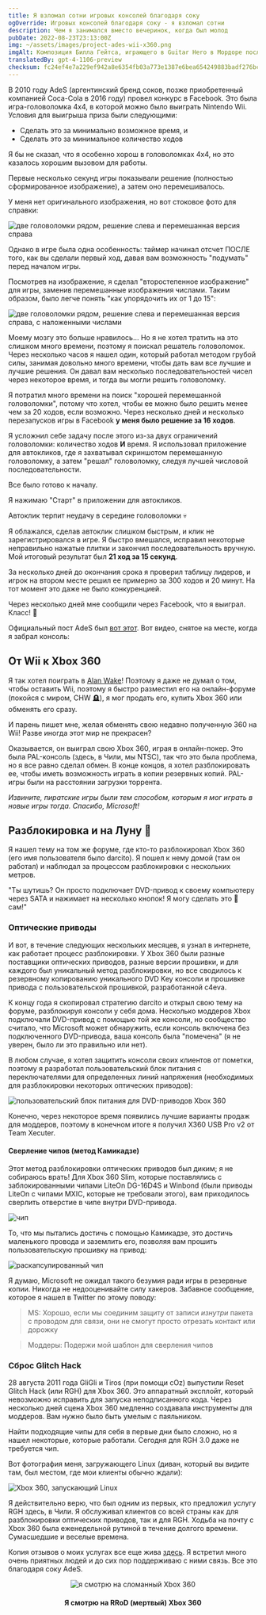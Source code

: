 ```yaml
---
title: Я взломал сотни игровых консолей благодаря соку
ogOverride: Игровых консолей благодаря соку - я взломал сотни
description: Чем я занимался вместо вечеринок, когда был молод
pubDate: 2022-08-23T23:13:00Z
img: ~/assets/images/project-ades-wii-x360.png
imgAlt: Композиция Билла Гейтса, играющего в Guitar Hero в Мордоре после того, как его победил сок AdeS
translatedBy: gpt-4-1106-preview
checksum: fc24ef4e7a229ef942a8e6354fb03a773e1387e6bea654249883badf276bcc46
---
```



В 2010 году AdeS (аргентинский бренд соков, позже приобретенный компанией Coca-Cola в 2016 году) провел конкурс в Facebook.
Это была игра-головоломка 4x4, в которой можно было выиграть Nintendo Wii. Условия для выигрыша приза были следующими:

- Сделать это за минимально возможное время, и
- Сделать это за минимальное количество ходов

Я бы не сказал, что я особенно хорош в головоломках 4x4, но это казалось хорошим вызовом для работы.

Первые несколько секунд игры показывали решение (полностью сформированное изображение), а затем оно перемешивалось.

У меня нет оригинального изображения, но вот стоковое фото для справки:

<Image
  src={Puzzle}
  alt="две головоломки рядом, решение слева и перемешанная версия справа"
  format="webp"
/>

Однако в игре была одна особенность: таймер начинал отсчет ПОСЛЕ того, как вы сделали первый ход, давая вам возможность
"подумать" перед началом игры.

Посмотрев на изображение, я сделал "второстепенное изображение" для игры, заменив перемешанные изображения числами.
Таким образом, было легче понять "как упорядочить их от 1 до 15":

<Image
  src={PuzzleNumbered}
  alt="две головоломки рядом, решение слева и перемешанная версия справа, с наложенными числами"
  format="webp"
/>

Моему мозгу это больше нравилось... Но я не хотел тратить на это слишком много времени, поэтому я поискал решатель головоломок. Через несколько часов я нашел
один, который работал методом грубой силы, занимая довольно много времени, чтобы дать вам все лучшие и лучшие решения. Он давал вам несколько последовательностей чисел
через некоторое время, и тогда вы могли решить головоломку.

Я потратил много времени на поиск "хорошей перемешанной головоломки", потому что хотел, чтобы ее можно было решить менее чем за 20 ходов, если возможно.
Через несколько дней и несколько перезапусков игры в Facebook **у меня было решение за 16 ходов**.

Я усложнил себе задачу после этого из-за двух ограничений головоломки: количество ходов **И** время. Я использовал приложение для автокликов, где я захватывал скриншотом
перемешанную головоломку, а затем "решал" головоломку, следуя лучшей числовой последовательности.

Все было готово к началу.

Я нажимаю "Старт" в приложении для автокликов.

Автоклик терпит неудачу в середине головоломки 💀

Я облажался, сделав автоклик слишком быстрым, и клик не зарегистрировался в игре. Я быстро вмешался, исправил некоторые неправильно нажатые плитки и закончил
последовательность вручную. Мой итоговый результат был **21 ход за 15 секунд**.

За несколько дней до окончания срока я проверил таблицу лидеров, и игрок на втором месте решил ее примерно за 300 ходов и 20 минут.
На тот момент это даже не было конкуренцией.

Через несколько дней мне сообщили через Facebook, что я выиграл. Класс! 🎉

Официальный пост AdeS был [вот этот](https://web.archive.org/web/20101028002731/http://www.ades.cl/blog/2010/06/ya-tenemos-los-ganadores-de-puzzle-ades/).
Вот видео, снятое на месте, когда я забрал консоль:

<YouTube id="Uf5JHxDxNRw" />

## От Wii к Xbox 360

Я так хотел поиграть в [Alan Wake](https://ru.wikipedia.org/wiki/Alan_Wake)! Поэтому я даже не думал о том, чтобы оставить Wii, поэтому я быстро разместил его
на онлайн-форуме (покойся с миром, CHW 🪦), я мог продать его, купить Xbox 360 или обменять его сразу.

И парень пишет мне, желая обменять свою недавно полученную 360 на Wii! Разве иногда этот мир не прекрасен?

Оказывается, он выиграл свою Xbox 360, играя в онлайн-покер. Это была PAL-консоль (здесь, в Чили, мы NTSC), так что это была проблема, но
я все равно сделал обмен. В конце концов, я хотел разблокировать ее, чтобы иметь возможность играть в копии резервных копий. PAL-игры были на расстоянии загрузки торрента.

_Извините, пиратские игры были тем способом, которым я мог играть в новые игры тогда. Спасибо, Microsoft!_

## Разблокировка и на Луну 🚀

Я нашел тему на том же форуме, где кто-то разблокировал Xbox 360 (его имя пользователя было darcito). Я пошел к нему домой (там он работал)
и наблюдал за процессом разблокировки с нескольких метров.

"Ты шутишь? Он просто подключает DVD-привод к своему компьютеру через SATA и нажимает на несколько кнопок! Я могу сделать это 💩 сам!"

### Оптические приводы

И вот, в течение следующих нескольких месяцев, я узнал в интернете, как работает процесс разблокировки. У Xbox 360 были разные
поставщики оптических приводов, разные версии прошивки, и для каждого был уникальный метод разблокировки, но все сводилось к резервному копированию
уникального DVD Key консоли и прошивке привода с пользовательской прошивкой, разработанной c4eva.

К концу года я скопировал стратегию darcito и открыл свою тему на форуме, разблокируя консоли у себя дома.
Несколько моддеров Xbox подключали DVD-привод с помощью той же консоли, но сообщество считало, что Microsoft может обнаружить, если консоль включена
без подключенного DVD-привода, ваша консоль была "помечена" (я не уверен, было ли это правильно или нет).

В любом случае, я хотел защитить консоли своих клиентов от пометки, поэтому я разработал пользовательский блок питания с переключателями для
определенных линий напряжения (необходимых для разблокировки некоторых оптических приводов):

<Image
  src={X360PowerSupply}
  alt="пользовательский блок питания для DVD-приводов Xbox 360"
  format="webp"
/>

Конечно, через некоторое время появились лучшие варианты продаж для моддеров, поэтому в конечном итоге я получил X360 USB Pro v2 от Team Xecuter.

#### Сверление чипов (метод Камикадзе)

Этот метод разблокировки оптических приводов был диким; я не собираюсь врать! Для Xbox 360 Slim, которые поставлялись с заблокированными чипами LiteOn DG-16D4S и Winbond
(были приводы LiteOn с чипами MXIC, которые не требовали этого), вам приходилось сверлить отверстие в чипе внутри DVD-привода.

<Image src={KamikazeLocation} alt="чип" format="webp" />

То, что мы пытались достичь с помощью Камикадзе, это достичь маленького провода и заземлить его, позволяя вам прошить пользовательскую прошивку на привод:

<Image src={WinbondExploitLines} alt="раскапсулированный чип" format="webp" />

Я думаю, Microsoft не ожидал такого безумия ради игры в резервные копии. Никогда не недооценивайте силу хакеров.
Забавное сообщение, которое я нашел в Twitter по этому поводу:

> MS: Хорошо, если мы соединим защиту от записи _изнутри_ пакета с проводом для связи, они не смогут просто отрезать контакт или дорожку

> Моддеры: Подержи мой шаблон для сверления чипов

### Сброс Glitch Hack

28 августа 2011 года GliGli и Tiros (при помощи cOz) выпустили Reset Glitch Hack (или RGH) для Xbox 360. Это аппаратный эксплойт, который невозможно исправить
для запуска неподписанного кода. Через несколько дней сцена Xbox 360 медленно создавала инструменты для моддеров. Вам нужно было
быть умелым с паяльником.

Найти подходящие чипы для себя в первые дни было сложно, но я нашел некоторые, которые работали.
Сегодня для RGH 3.0 даже не требуется чип.

Вот фотография меня, загружающего Linux (диван, который вы видите там, был местом, где мои клиенты обычно ждали):

<Image src={X360Linux} alt="Xbox 360, запускающий Linux" format="webp" />

Я действительно верю, что был одним из первых, кто предложил услугу RGH здесь, в Чили. Я обслуживал клиентов со всей страны как для разблокировки оптических приводов, так и для RGH. Ходьба на почту с Xbox 360 была еженедельной рутиной в течение долгого времени. Сумасшедшие и веселые времена.

Копия отзывов о моих услугах все еще жива [здесь](https://www.capa9.net/temas/feedback-de-sbarrenechea.899146/).
Я встретил много очень приятных людей и до сих пор поддерживаю с ними связь. Все это благодаря соку AdeS.

<p align="center">
  <Image src={XboxRRoD} alt="я смотрю на сломанный Xbox 360" format="webp" />
  <h4 align="center">Я смотрю на RRoD (мертвый) Xbox 360</h4>
</p>
